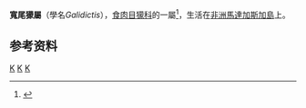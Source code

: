 {{Automatic taxobox
| taxon = Galidictis
| authority = 
| image = Mungo1.jpg
| image_caption = ''Galidictis grandidieri''
| subdivision_ranks = [[種|種]]
| subdivision =
}}

'''寬尾獴屬'''（學名''Galidictis''），[[食肉目|食肉目]][[獴科|獴科]]的一屬<ref name = MSW3>{{MSW3 | id = 14000459 | page = }}</ref>，生活在[[非洲|非洲]][[馬達加斯加島|馬達加斯加島]]上。

== 参考资料 ==
{{reflist}}
{{Taxonbar|from=Q690677}}

[[Category:獴科|K]]
[[Category:马达加斯加动物|K]]
[[Category:宽尾獴属|K]]


{{mammal-stub}}